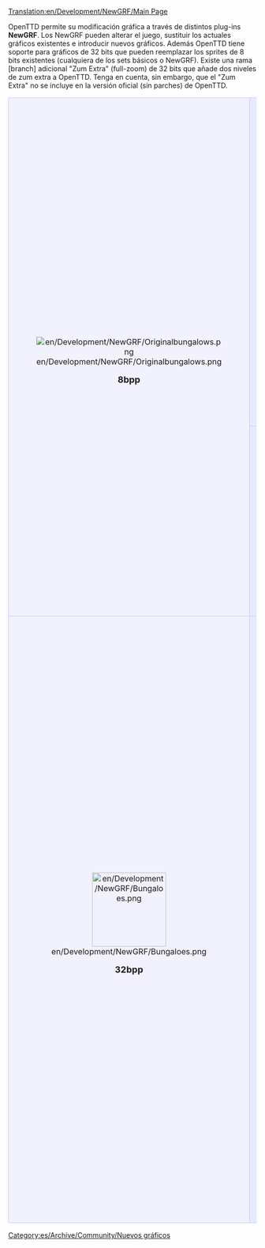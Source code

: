 [[Translation:en/Development/NewGRF/Main Page]]

OpenTTD permite su modificación gráfica a través de distintos plug-ins '''NewGRF'''. Los NewGRF pueden alterar el juego, sustituir los actuales gráficos existentes e introducir nuevos gráficos.
Además OpenTTD tiene soporte para gráficos de 32 bits que pueden reemplazar los sprites de 8 bits existentes (cualquiera de los sets básicos o NewGRF). Existe una rama [branch] adicional "Zum Extra" (full-zoom) de 32 bits que añade dos niveles de zum extra a OpenTTD. Tenga en cuenta, sin embargo, que el "Zum Extra" no se incluye en la versión oficial (sin parches) de OpenTTD.

{| 
|-
|align="center" rowspan="2" style="background-color: #f1f2fe; border: 1px solid #c7c8fe; margin: 0; padding: 1em 1em 0em 1em;"|
[[File:en/Development/NewGRF/Originalbungalows.png]]
   
<font size="4">'''8bpp'''</font>


|style="background-color: #e7ebff; border: 1px solid #c7c8fe; margin: 0; padding: 1em 1em 0em 1em;"|
<font size="3">'''Consejos y trucos sobre el desarrollo NewGRF'''</font>
*[[es/Development/NewGRF/Herramientas de desarrollo para NewGRF|Herramientas de desarrollo para NewGRF]]
*[[es/Development/NewGRF/Depurar gráficos NewGRF|Depurar gráficos NewGRF]]
*[[es/Development/NewGRF/Alineación|Consejos sobre alineación de sprites]]
*'''[[es/Archive/Community/OpenGFX Léame|OpenGFX:]]''' Proyecto del '''Conjunto básico de gráficos OpenGFX''' de 8 bits para OpenTTD (Con licencia [https://www.wikipedia.org/wiki/es:GNU General Public License GPL v2])
*[http://dev.openttdcoop.org/projects DevZone]: Sitio para una serie de proyectos  NewGRF (en inglés)
*[http://wiki.ttdpatch.net/tiki-index.php?page=NewGraphicsSpecs Wiki con especificaciones para NewGRF] (en inglés)
|-
|style="background-color: #e7ebff; border: 1px solid #c7c8fe; margin: 0; padding: 1em 1em 0em 1em;"|
<font size="3">'''[[es/Community/NewGRF/Main Page|Lista NewGRF]] y [[es/Manual/NewGRF|Manual de uso de NewGRF]]'''</font>

:Alterar la jugabilidad y los gráficos con NewGRF. Documentación sobre uso e instalación de NewGRF, y una lista de algunos de los principales gráficos NewGRF.
|-
|align="center" style="background-color: #f1f2fe; border: 1px solid #c7c8fe; margin: 0; padding: 1em 1em 0em 1em;"|
[[File:en/Development/NewGRF/Bungaloes.png|150px]]

<font size="4">'''32bpp'''</font>
|style="background-color: #e7ebff; border: 1px solid #c7c8fe; margin: 0; padding: 1em 1em 0em 1em;"|
<font size="3">'''Documentación sobre el [[es/Archive/Old 32bpp/Desarrollo de gráficos de 32 bits|desarrollo de gráficos de 32 bits]]'''</font>

:Development documentation for 32bpp graphics. Documented here is everything from theory (sizes, lighting specs, tutorials, etc.) to practice (materials, props).


<font size="3">'''Rastreador [tracker] de desarrollo gráfico'''</font>
:Esté al tanto de la evolución actual del OpenTTD de 32 bits. Sepa exactamente lo que ya se ha convertido y lo que queda por hacer.
:[[es/Archive/Old 32bpp/Rastreador de desarrollo de gráficos de 32 bits|32 bits.- Escala original]]
:[[es/Rastreador de desarrollo de gráficos de 32 bits (Zum extra)|32 bits.- Zum Extra]]

<font size="3">'''Finished graphics'''</font>

:[[es/Archive/Old 32bpp/Lista de archivos descargables de 32 bits|32 bits.- Escala original]]:  Lista de sprites de 32 bits, acabados, empaquetados y puestos a disposición, con los que ya se puede jugar, en estos momentos.
:[[es/Niveles de Zum Extra de 32 bits|32 bits.- Zum Extra]]: Lista de gráficos con 2 niveles extra de zum, e información sobre el parche.
|}

[[Category:es/Archive/Community/Nuevos gráficos]]